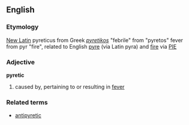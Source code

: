 == English ==
=== Etymology ===
[[New Latin]] pyreticus from Greek ''[[pyretikos]]'' "febrile" from "pyretos" fever from pyr "fire", related to English [[pyre]] (via Latin pyra) and [[fire]] via [[PIE]]

=== Adjective ===
'''pyretic'''
# caused by, pertaining to or resulting in [[fever]]

===Related terms===
*[[antipyretic]]